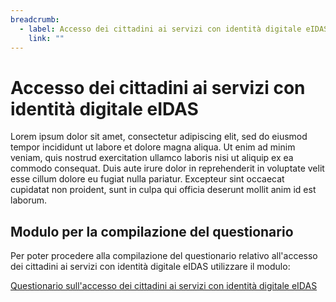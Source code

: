 ```yaml
---
breadcrumb:
  - label: Accesso dei cittadini ai servizi con identità digitale eIDAS
    link: ""
---
```


# Accesso dei cittadini ai servizi con identità digitale eIDAS

Lorem ipsum dolor sit amet, consectetur adipiscing elit, sed do eiusmod tempor
incididunt ut labore et dolore magna aliqua. Ut enim ad minim veniam, quis
nostrud exercitation ullamco laboris nisi ut aliquip ex ea commodo consequat.
Duis aute irure dolor in reprehenderit in voluptate velit esse cillum dolore eu
fugiat nulla pariatur. Excepteur sint occaecat cupidatat non proident, sunt in
culpa qui officia deserunt mollit anim id est laborum.

## Modulo per la compilazione del questionario

Per poter procedere alla compilazione del questionario relativo all'accesso dei
cittadini ai servizi con identità digitale eIDAS utilizzare il modulo:

[Questionario sull'accesso dei cittadini ai servizi con identità digitale eIDAS](/form/accesso-identita-digitale)




